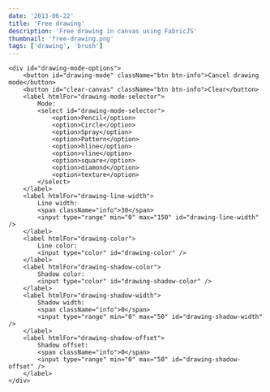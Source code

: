 ```yaml
---
date: '2013-06-22'
title: 'Free drawing'
description: 'Free drawing in canvas using FabricJS'
thumbnail: 'free-drawing.png'
tags: ['drawing', 'brush']
---
```



<CodeEditor code={code} canvasId="c" client:idle>
<div className="demo-body">
	<canvas id="c" width="500" height="500"></canvas>

    <div id="drawing-mode-options">
    	<button id="drawing-mode" className="btn btn-info">Cancel drawing mode</button>
    	<button id="clear-canvas" className="btn btn-info">Clear</button>
    	<label htmlFor="drawing-mode-selector">
    		Mode:
    		<select id="drawing-mode-selector">
    			<option>Pencil</option>
    			<option>Circle</option>
    			<option>Spray</option>
    			<option>Pattern</option>
    			<option>hline</option>
    			<option>vline</option>
    			<option>square</option>
    			<option>diamond</option>
    			<option>texture</option>
    		</select>
    	</label>
    	<label htmlFor="drawing-line-width">
    		Line width:
    		<span className="info">30</span>
    		<input type="range" min="0" max="150" id="drawing-line-width" />
    	</label>
    	<label htmlFor="drawing-color">
    		Line color:
    		<input type="color" id="drawing-color" />
    	</label>
    	<label htmlFor="drawing-shadow-color">
    		Shadow color:
    		<input type="color" id="drawing-shadow-color" />
    	</label>
    	<label htmlFor="drawing-shadow-width">
    		Shadow width:
    		<span className="info">0</span>
    		<input type="range" min="0" max="50" id="drawing-shadow-width" />
    	</label>
    	<label htmlFor="drawing-shadow-offset">
    		Shadow offset:
    		<span className="info">0</span>
    		<input type="range" min="0" max="50" id="drawing-shadow-offset" />
    	</label>
    </div>

</div>
</CodeEditor>
<FreeDrawingUI />
